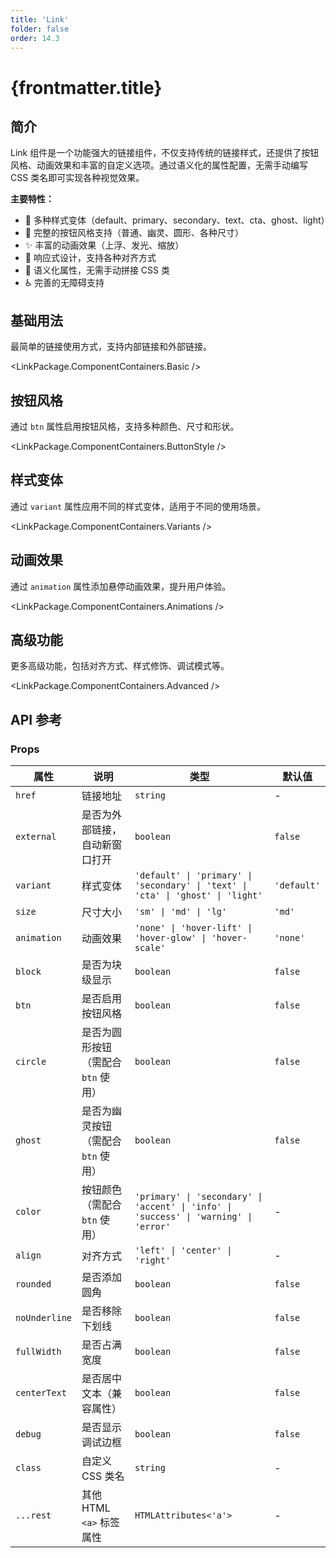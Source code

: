 ```yaml
---
title: 'Link'
folder: false
order: 14.3
---
```



# {frontmatter.title}

## 简介

Link 组件是一个功能强大的链接组件，不仅支持传统的链接样式，还提供了按钮风格、动画效果和丰富的自定义选项。通过语义化的属性配置，无需手动编写 CSS 类名即可实现各种视觉效果。

**主要特性：**
- 🎨 多种样式变体（default、primary、secondary、text、cta、ghost、light）
- 🔘 完整的按钮风格支持（普通、幽灵、圆形、各种尺寸）
- ✨ 丰富的动画效果（上浮、发光、缩放）
- 📱 响应式设计，支持各种对齐方式
- 🎯 语义化属性，无需手动拼接 CSS 类
- ♿ 完善的无障碍支持

## 基础用法

最简单的链接使用方式，支持内部链接和外部链接。

<LinkPackage.ComponentContainers.Basic />

## 按钮风格

通过 `btn` 属性启用按钮风格，支持多种颜色、尺寸和形状。

<LinkPackage.ComponentContainers.ButtonStyle />

## 样式变体

通过 `variant` 属性应用不同的样式变体，适用于不同的使用场景。

<LinkPackage.ComponentContainers.Variants />

## 动画效果

通过 `animation` 属性添加悬停动画效果，提升用户体验。

<LinkPackage.ComponentContainers.Animations />

## 高级功能

更多高级功能，包括对齐方式、样式修饰、调试模式等。

<LinkPackage.ComponentContainers.Advanced />

## API 参考

### Props

| 属性 | 说明 | 类型 | 默认值 |
|------|------|------|--------|
| `href` | 链接地址 | `string` | - |
| `external` | 是否为外部链接，自动新窗口打开 | `boolean` | `false` |
| `variant` | 样式变体 | `'default' \| 'primary' \| 'secondary' \| 'text' \| 'cta' \| 'ghost' \| 'light'` | `'default'` |
| `size` | 尺寸大小 | `'sm' \| 'md' \| 'lg'` | `'md'` |
| `animation` | 动画效果 | `'none' \| 'hover-lift' \| 'hover-glow' \| 'hover-scale'` | `'none'` |
| `block` | 是否为块级显示 | `boolean` | `false` |
| `btn` | 是否启用按钮风格 | `boolean` | `false` |
| `circle` | 是否为圆形按钮（需配合 `btn` 使用） | `boolean` | `false` |
| `ghost` | 是否为幽灵按钮（需配合 `btn` 使用） | `boolean` | `false` |
| `color` | 按钮颜色（需配合 `btn` 使用） | `'primary' \| 'secondary' \| 'accent' \| 'info' \| 'success' \| 'warning' \| 'error'` | - |
| `align` | 对齐方式 | `'left' \| 'center' \| 'right'` | - |
| `rounded` | 是否添加圆角 | `boolean` | `false` |
| `noUnderline` | 是否移除下划线 | `boolean` | `false` |
| `fullWidth` | 是否占满宽度 | `boolean` | `false` |
| `centerText` | 是否居中文本（兼容属性） | `boolean` | `false` |
| `debug` | 是否显示调试边框 | `boolean` | `false` |
| `class` | 自定义 CSS 类名 | `string` | - |
| `...rest` | 其他 HTML `<a>` 标签属性 | `HTMLAttributes<'a'>` | - |
